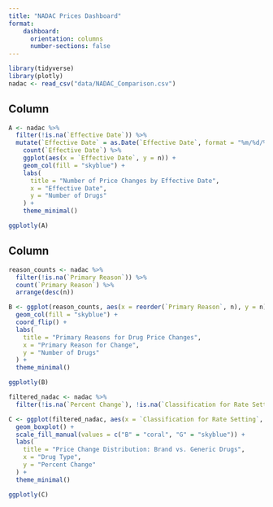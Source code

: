 ```yaml
---
title: "NADAC Prices Dashboard"
format: 
    dashboard: 
      orientation: columns
      number-sections: false
---
```


```r
library(tidyverse)
library(plotly)
nadac <- read_csv("data/NADAC_Comparison.csv")
```

## Column {width="60%"}

```r
A <- nadac %>%
  filter(!is.na(`Effective Date`)) %>% 
  mutate(`Effective Date` = as.Date(`Effective Date`, format = "%m/%d/%Y")) %>%
    count(`Effective Date`) %>%
    ggplot(aes(x = `Effective Date`, y = n)) +
    geom_col(fill = "skyblue") +
    labs(
      title = "Number of Price Changes by Effective Date",
      x = "Effective Date",
      y = "Number of Drugs"
    ) +
    theme_minimal()

ggplotly(A)
```

## Column {width="40%"}

```r
reason_counts <- nadac %>% 
  filter(!is.na(`Primary Reason`)) %>%
  count(`Primary Reason`) %>%
  arrange(desc(n))

B <- ggplot(reason_counts, aes(x = reorder(`Primary Reason`, n), y = n)) +
  geom_col(fill = "skyblue") +
  coord_flip() +
  labs(
    title = "Primary Reasons for Drug Price Changes",
    x = "Primary Reason for Change",
    y = "Number of Drugs"
  ) +
  theme_minimal()

ggplotly(B)
```

```r
filtered_nadac <- nadac %>%
  filter(!is.na(`Percent Change`), !is.na(`Classification for Rate Setting`))

C <- ggplot(filtered_nadac, aes(x = `Classification for Rate Setting`, y = `Percent Change`, fill = `Classification for Rate Setting`)) +
  geom_boxplot() +
  scale_fill_manual(values = c("B" = "coral", "G" = "skyblue")) +
  labs(
    title = "Price Change Distribution: Brand vs. Generic Drugs", 
    x = "Drug Type",
    y = "Percent Change"
  ) +
  theme_minimal()

ggplotly(C)
```
